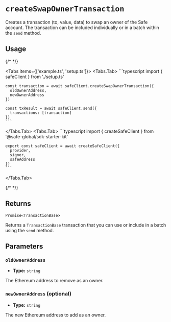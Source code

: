 
# `createSwapOwnerTransaction`

Creates a transaction (to, value, data) to swap an owner of the Safe account. The transaction can be included individually or in a batch within the `send` method.

## Usage

{/* <!-- vale off --> */}

<Tabs items={['example.ts', 'setup.ts']}>
  <Tabs.Tab>
    ```typescript
    import { safeClient } from './setup.ts'

    const transaction = await safeClient.createSwapOwnerTransaction({
      oldOwnerAddress,
      newOwnerAddress
    })

    const txResult = await safeClient.send({
      transactions: [transaction]
    })
    ```
  </Tabs.Tab>
  <Tabs.Tab>
    ```typescript
    import { createSafeClient } from '@safe-global/sdk-starter-kit'
    
    export const safeClient = await createSafeClient({
      provider,
      signer,
      safeAddress
    })
    ```
  </Tabs.Tab>
</Tabs>

{/* <!-- vale on --> */}

## Returns

`Promise<TransactionBase>`

Returns a `TransactionBase` transaction that you can use or include in a batch using the `send` method.

## Parameters

### `oldOwnerAddress`

- **Type:** `string`

The Ethereum address to remove as an owner.

### `newOwnerAddress` (optional)

- **Type:** `string`

The new Ethereum address to add as an owner.
